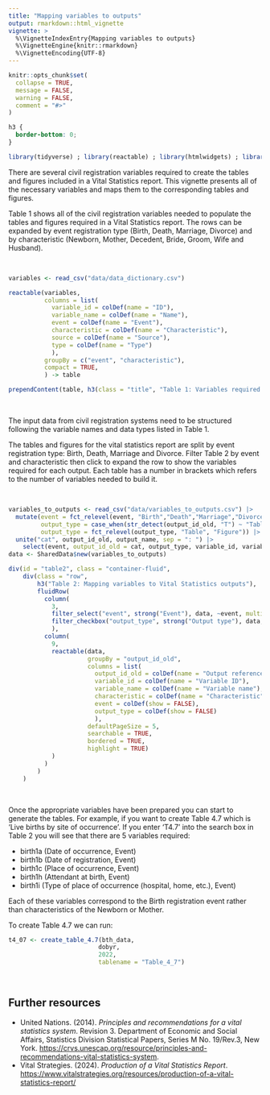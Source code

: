 ```yaml
---
title: "Mapping variables to outputs"
output: rmarkdown::html_vignette
vignette: >
  %\VignetteIndexEntry{Mapping variables to outputs}
  %\VignetteEngine{knitr::rmarkdown}
  %\VignetteEncoding{UTF-8}
---
```


```r
knitr::opts_chunk$set(
  collapse = TRUE,
  message = FALSE,
  warning = FALSE,
  comment = "#>"
)
```

```css
h3 { 
  border-bottom: 0; 
}
```


```r
library(tidyverse) ; library(reactable) ; library(htmlwidgets) ; library(shiny) ; library(crosstalk)
```

There are several civil registration variables required to create the tables and figures included in a Vital Statistics report. This vignette presents all of the necessary variables and maps them to the corresponding tables and figures.

Table 1 shows all of the civil registration variables needed to populate the tables and figures required in a Vital Statistics report. The rows can be expanded by event registration type (Birth, Death, Marriage, Divorce) and by characteristic (Newborn, Mother, Decedent, Bride, Groom, Wife and Husband).

</br>
```r
variables <- read_csv("data/data_dictionary.csv")

reactable(variables,
          columns = list(
            variable_id = colDef(name = "ID"),
            variable_name = colDef(name = "Name"),
            event = colDef(name = "Event"),
            characteristic = colDef(name = "Characteristic"),
            source = colDef(name = "Source"),
            type = colDef(name = "Type")
            ),
          groupBy = c("event", "characteristic"),
          compact = TRUE,
          ) -> table

prependContent(table, h3(class = "title", "Table 1: Variables required for Vital Statistics outputs"))
```
</br>

The input data from civil registration systems need to be structured following the variable names and data types listed in Table 1.

The tables and figures for the vital statistics report are split by event registration type: Birth, Death, Marriage and Divorce. Filter Table 2 by event and characteristic then click to expand the row to show the variables required for each output. Each table has a number in brackets which refers to the number of variables needed to build it.

</br>
```r
variables_to_outputs <- read_csv("data/variables_to_outputs.csv") |>
  mutate(event = fct_relevel(event, "Birth","Death","Marriage","Divorce"),
         output_type = case_when(str_detect(output_id_old, "T") ~ "Table", TRUE ~ "Figure"),
         output_type = fct_relevel(output_type, "Table", "Figure")) |>
  unite("cat", output_id_old, output_name, sep = ": ") |>
    select(event, output_id_old = cat, output_type, variable_id, variable_name, characteristic)
data <- SharedData$new(variables_to_outputs)

div(id = "table2", class = "container-fluid",
    div(class = "row",
        h3("Table 2: Mapping variables to Vital Statistics outputs"),
        fluidRow(
          column(
            3,
            filter_select("event", strong("Event"), data, ~event, multiple = FALSE),
            filter_checkbox("output_type", strong("Output type"), data, ~output_type)
            ),
          column(
            9,
            reactable(data,
                      groupBy = "output_id_old",
                      columns = list(
                        output_id_old = colDef(name = "Output reference", aggregate = "unique"),
                        variable_id = colDef(name = "Variable ID"),
                        variable_name = colDef(name = "Variable name"),
                        characteristic = colDef(name = "Characteristic"),
                        event = colDef(show = FALSE),
                        output_type = colDef(show = FALSE)
                        ),
                      defaultPageSize = 5,
                      searchable = TRUE,
                      bordered = TRUE,
                      highlight = TRUE)
            )
          )
        )
    )
```
</br>

Once the appropriate variables have been prepared you can start to generate the tables. For example, if you want to create Table 4.7 which is 'Live births by site of occurrence'. If you enter 'T4.7' into the search box in Table 2 you will see that there are 5 variables required:

- birth1a (Date of occurrence, Event)
- birth1b (Date of registration, Event)
- birth1c (Place of occurrence, Event)
- birth1h (Attendant at birth, Event)
- birth1i (Type of place of occurrence (hospital, home, etc.), Event)

Each of these variables correspond to the Birth registration event rather than characteristics of the Newborn or Mother.

To create Table 4.7 we can run:

```r
t4_07 <- create_table_4.7(bth_data, 
                         dobyr, 
                         2022, 
                         tablename = "Table_4_7")
```
</br>

## Further resources

- United Nations. (2014). *Principles and recommendations for a vital statistics system*. Revision 3. Department of Economic and
Social Affairs, Statistics Division Statistical Papers, Series M No. 19/Rev.3, New York. [https://crvs.unescap.org/resource/principles-and-recommendations-vital-statistics-system](https://crvs.unescap.org/resource/principles-and-recommendations-vital-statistics-system).
- Vital Strategies. (2024). *Production of a Vital Statistics Report*. [https://www.vitalstrategies.org/resources/production-of-a-vital-statistics-report/](https://www.vitalstrategies.org/resources/production-of-a-vital-statistics-report/)
